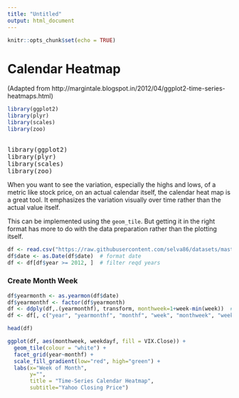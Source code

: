 ```yaml
---
title: "Untitled"
output: html_document
---
```


```r
knitr::opts_chunk$set(echo = TRUE)
```

Calendar Heatmap
=============================
(Adapted from http://margintale.blogspot.in/2012/04/ggplot2-time-series-heatmaps.html)

```r
library(ggplot2)
library(plyr)
library(scales)
library(zoo)
```


<pre><close>
library(ggplot2)
library(plyr)
library(scales)
library(zoo)
</close></pre>

When you want to see the variation, especially the highs and lows, of a metric like stock price, on an actual calendar itself, the 
calendar heat map is a great tool. It emphasizes the variation visually over time rather than the actual value itself.

This can be implemented using the ``geom_tile``. But getting it in the right format has more to do with the data preparation rather than the plotting itself.

```r


df <- read.csv("https://raw.githubusercontent.com/selva86/datasets/master/yahoo.csv")
df$date <- as.Date(df$date)  # format date
df <- df[df$year >= 2012, ]  # filter reqd years

```

### Create Month Week


```r

df$yearmonth <- as.yearmon(df$date)
df$yearmonthf <- factor(df$yearmonth)
df <- ddply(df,.(yearmonthf), transform, monthweek=1+week-min(week))  # compute week number of month
df <- df[, c("year", "yearmonthf", "monthf", "week", "monthweek", "weekdayf", "VIX.Close")]


```


```r

head(df)

```


```r
ggplot(df, aes(monthweek, weekdayf, fill = VIX.Close)) + 
  geom_tile(colour = "white") + 
  facet_grid(year~monthf) + 
  scale_fill_gradient(low="red", high="green") +
  labs(x="Week of Month",
       y="",
       title = "Time-Series Calendar Heatmap", 
       subtitle="Yahoo Closing Price")
```


